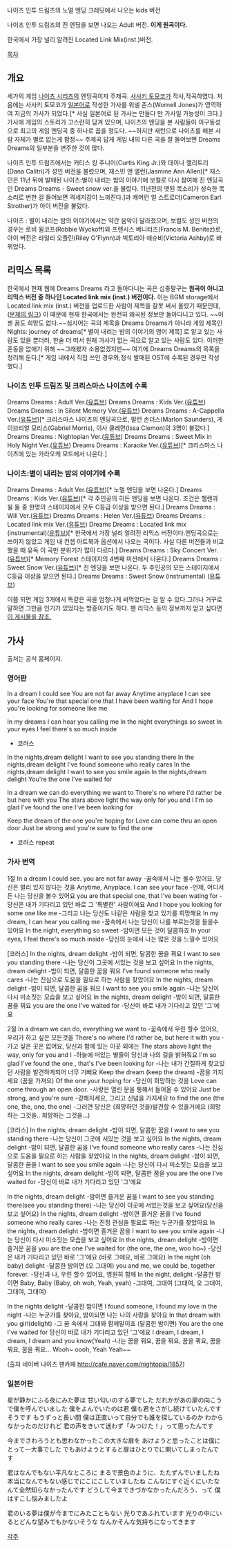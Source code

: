 {{{#!html
<object style="height: 360px; width: 540px"><param name="movie" value="http://www.youtube.com/v/GN1wwaVsCHw?version=3&feature=player_detailpage"><param name="allowFullScreen" value="true"><param name="allowScriptAccess" value="always"><embed src="http://www.youtube.com/v/GN1wwaVsCHw?version=3&feature=player_detailpage" type="application/x-shockwave-flash" allowfullscreen="true" allowScriptAccess="always" width="540" height="360"></object>
}}}
나이츠 인투 드림즈의 노멀 엔딩 크레딧에서 나오는 kids 버전

{{{#!html
<object style="height: 360px; width: 540px"><param name="movie" value="http://www.youtube.com/v/S5dJIWZ7s58?version=3&feature=player_detailpage"><param name="allowFullScreen" value="true"><param name="allowScriptAccess" value="always"><embed src="http://www.youtube.com/v/S5dJIWZ7s58?version=3&feature=player_detailpage" type="application/x-shockwave-flash" allowfullscreen="true" allowScriptAccess="always" width="540" height="360"></object>
}}}
나이츠 인투 드림즈의 진 엔딩을 보면 나오는 Adult 버전. '''이게 원곡이다.'''

{{{#!html
<iframe width="540" height="360" src="http://www.youtube.com/embed/oTHND_BBXQE?feature=player_detailpage" frameborder="0" allowfullscreen></iframe>
}}}
한국에서 가장 널리 알려진 Located Link Mix(inst.)버전.

[[목차]]

== 개요 ==
세가의 게임 [[나이츠 시리즈]]의 엔딩곡이자 주제곡. [[사사키 토모코]]가 작사,작곡하였다. 처음에는 사사키 토모코가 [[일본어]]로 작성한 가사를 워넬 존스(Wornell Jones)가 영역하여 지금의 가사가 되었다.[* 사실 일본어로 된 가사는 만들다 만 가사일 가능성이 크다.] 가사에 게임의 스토리가 고스란히 담겨 있으며, 나이츠의 엔딩을 본 사람들이 이구동성으로 최고의 게임 엔딩곡 중 하나로 꼽을 정도다. ~~하지만 새턴으로 나이츠를 해본 사람 자체가 별로 없는게 함정~~ 주제곡 답게 게임 내의 다른 곡을 잘 들어보면 Dreams Dreams의 일부분을 변주한 것이 많다.

나이츠 인투 드림즈에서는 커티스 킹 주니어(Curtis King Jr.)와 데이나 캘리트리(Dana Calitri)가 성인 버전을 불렀으며, 재스민 앤 앨런(Jasmine Ann Allen)[* 재스민은 11년 뒤에 발매된 나이츠:별이 내리는 밤의 이야기에 보컬로 다시 참여해 진 엔딩곡인 Dreams Dreams - Sweet snow ver.을 불렀다. 11년전의 앳된 목소리가 성숙한 목소리로 변한 걸 들어보면 격세지감이 느껴진다.]과 캐머런 얼 스트로더(Cameron Earl Strother)가 아이 버전을 불렀다.

나이츠 : 별이 내리는 밤의 이야기에서는 약간 음악이 달라졌으며, 보컬도 성인 버전의 경우는 로비 윌코프(Robbie Wyckoff)와 프랜시스 베니터즈(Francis M. Benitez)로, 아이 버전은 라일리 오플린(Riley O'Flynn)과 빅토리아 애슈비(Victoria Ashby)로 바뀌었다.

== 리믹스 목록 ==
한국에서 현재 웹에 Dreams Dreams 라고 돌아다니는 곡은 십중팔구는 '''원곡이 아니고 리믹스 버전 중 하나인 Located link mix (inst.) 버전이다.''' 이는 BGM storage에서 Located link mix (inst.) 버전을 업로드한 사람이 제목을 잘못 써서 올렸기 때문인데,([http://heartbrea.kr/index.php?mid=recommend&sort_index=voted_count&order_type=desc&document_srl=654904 문제의 링크]) 이 때문에 현재 한국에서는 완전히 왜곡된 정보만 돌아다니고 있다. ~~이젠 꿈도 희망도 없다.~~심지어는 곡의 제목을 Dreams Dreams가 아니라 게임 제목인 Nights: journey of dreams[* 별이 내리는 밤의 이야기의 영어 제목] 로 알고 있는 사람도 있을 뿐더러, 한술 더 떠서 원래 가사가 없는 곡으로 알고 있는 사람도 있다. 이러한 혼동을 없애기 위해 ~~그래봤자 소용없겠지만~~ 여기에 Dreams Dreams의 목록을 정리해 둔다.[* 게임 내에서 직접 쓰인 경우와,정식 발매된 OST에 수록된 경우만 작성했다.]

=== 나이츠 인투 드림즈 및 크리스마스 나이츠에 수록 ===
Dreams Dreams : Adult Ver.([http://youtu.be/xogeH4FRIOc 유튜브])
Dreams Dreams : Kids Ver.([http://youtu.be/ccN2Utw881E 유튜브])
Dreams Dreams : In Silent Memory Ver.([http://youtu.be/qGkyk4_b5bY 유튜브])
Dreams Dreams : A-Cappella Ver.([http://youtu.be/zw-K1i0Fm7Q 유튜브])[* 크리스마스 나이츠의 엔딩곡으로, 말런 손더스(Marlon Saunders), 게이브리얼 모리스(Gabriel Morris), 이사 클레먼(Issa Clemon)의 3명이 불렀다.]
Dreams Dreams : Nightopian Ver.([http://youtu.be/aDcQDzLzVDo 유튜브])
Dreams Dreams : Sweet Mix in Holy Night Ver.([http://youtu.be/OO11_-86CJc 유튜브])
Dreams Dreams : Karaoke Ver.([http://youtu.be/YTxB3cAa1-8 유튜브])[* 크리스마스 나이츠에 있는 카라오케 모드에서 나온다.]

=== 나이츠:별이 내리는 밤의 이야기에 수록 ===
Dreams Dreams : Adult Ver.([http://youtu.be/OYcj8AmtmiE 유튜브])[* 노멀 엔딩을 보면 나온다.]
Dreams Dreams : Kids Ver.([http://youtu.be/Xr_Uhd8rcGg 유튜브])[* 각 주인공의 히든 엔딩을 보면 나온다. 조건은 헬렌과 윌 둘 중 한명의 스테이지에서 모두 C등급 이상을 받으면 된다.]
Dreams Dreams : Will Ver.([http://youtu.be/vmwicUDLn5Q 유튜브])
Dreams Dreams : Helen Ver.([http://youtu.be/VRPqqPFQ394 유튜브])
Dreams Dreams : Located link mix Ver.([http://youtu.be/g6PPgMPTmZY 유튜브])
Dreams Dreams : Located link mix (instrumental)([http://youtu.be/oTHND_BBXQE 유튜브])[* 한국에서 가장 널리 알려진 리믹스 버전이다.엔딩곡으로는 쓰이지 않았고 게임 내 컨셉 아트북과 옵션에서 나오는 곡이다. 사실 다른 버전들과 비교했을 때 유독 이 곡만 분위기가 많이 다르다.]
Dreams Dreams : Sky Concert Ver.([http://youtu.be/SIciYFhEpFo 유튜브])[* Memory Forest 스테이지의 4번째 미션에서 나온다.]
Dreams Dreams : Sweet Snow Ver.([http://youtu.be/3hjomRX0AAY 유튜브])[* 진 엔딩을 보면 나온다. 두 주인공의 모든 스테이지에서 C등급 이상을 받으면 된다.]
Dreams Dreams : Sweet Snow (instrumental) ([http://youtu.be/dHWMwrIf4Iw 유튜브])

이쯤 되면 게임 3개에서 똑같은 곡을 엄청나게 써먹었다는 걸 알 수 있다.그러나 거꾸로 말하면 그만큼 인기가 있었다는 방증이기도 하다.
팬 리믹스 등의 정보까지 얻고 싶다면 [http://cafe.naver.com/nightopia/1688 이 게시물을 참조.]

== 가사 ==
출처는 공식 홈페이지.

=== 영어판 ===
In a dream I could see
You are not far away
Anytime anyplace
I can see your face
You're that special one
that I have been waiting for	
And I hope you're looking for someone like me

In my dreams I can hear you calling me
In the night everythings so sweet
In your eyes I feel there's so much inside

*코러스
In the nights,dream delight
I want to see you standing there
In the nights,dream delight
I've found someone who really cares
In the nights,dream delight
I want to see you smile again
In the nights,dream delight
You're the one I've waited for

In a dream we can do
everything we want to
There's no where I'd rather be
but here with you
The stars above light the way
only for you and I
I'm so glad I've found the one 
I've been looking for

Keep the dream of the one you're hoping for
Love can come thru an open door
Just be strong and you're sure to find the one

*코러스 repeat

=== 가사 번역 ===
1절
In a dream I could see. you are not far away
-꿈속에서 나는 볼수 있어요. 당신은 멀리 있지 않다는 것을
Anytime, Anyplace. I can see your face
-언제, 어디서든 나는 당신을 볼수 있어요
you are that special one, that I've been wating for
-당신은 내가 기다리고 있던 바로 그 '특별한' 사람이에요
And I hope you looking for some one like me
-그리고 나는 당신도 나같은 사람을 찾고 있기를 희망해요
In my dream, I can hear you calling me
-꿈속에서 나는 당신이 나를 부르는것을 들을수 있어요
In the night, everything so sweet
-밤이면 모든 것이 달콤하죠
In your eyes, I feel there's so much inside
-당신의 눈에서 나는 많은 것을 느낄수 있어요
 
[코러스]
In the nights, dream delight
-밤이 되면, 달콤한 꿈을 꿔요
I want to see you standing there
-나는 당신이 그곳에 서있는 것을 보고 싶어요
In the nights, dream delight
-밤이 되면, 달콤한 꿈을 꿔요
I've found someone who really cares
-나는 진심으로 도움을 필요로 하는 사람을 찾았어요
In the nights, dream delight
-밤이 되면, 달콤한 꿈을 꿔요
I want to see you smile again
-나는 당신이 다시 미소짓는 모습을 보고 싶어요
In the nights, dream delight
-밤이 되면, 달콤한 꿈을 꿔요
you are the one I've waited for
-당신이 바로 내가 기다리고 있던 '그'에요
 
2절
In a dream we can do, everything we want to
-꿈속에서 우린 할수 있어요, 우리가 하고 싶은 모든것을
There's no where I'd rather be, but here it with you
-가고 싶은 곳은 없어요, 당신과 함께 있는 이곳 외에는
The stars above light the way, only for you and I
-하늘에 떠있는 별들이 당신과 나의 길을 밝혀줘요
I'm so glad I've found the one , that's I've been looking for
-나는 내가 간절하게 찾고있던 사람을 발견하게되어 너무 기뻐요
Keep the dream (keep the dream)
-꿈을 가지세요 (꿈을 가져요)
Of the one your hoping for
-당신이 희망하는 것을
Love can come through an open door.
-사랑은 열린 문을 통해서 들어올 수 있어요
Just be strong, and you're sure
-강해지세요, 그리고 신념을 가지세요
to find the one (the one, the, one, the one)
-그러면 당신은 (희망하던 것을)발견할 수 있을거에요 (희망하는 그것을.. 희망하는 그것을...)
 
[코러스]
In the nights, dream delight
-밤이 되면, 달콤한 꿈을
I want to see you standing there
-나는 당신이 그곳에 서있는 것을 보고 싶어요
In the nights, dream delight
-밤이 되면, 달콤한 꿈을
I've found someone who really cares
-나는 진심으로 도움을 필요로 하는 사람을 찾았아요
In the nights, dream delight
-밤이 되면, 달콤한 꿈을
I want to see you smile again
-나는 당신이 다시 미소짓는 모습을 보고 싶어요
In the nights, dream delight
-밤이 되면, 달콤한 꿈을
you are the one I've waited for
-당신이 바로 내가 기다리고 있던 '그'에요
 
In the nights, dream delight
-밤이면 즐거운 꿈을
I want to see you standing there(see you standing there)
-나는 당신이 이곳에 서있는것을 보고 싶어요(당신을 보고 싶어요)
In the nights, dream delight
-밤이면 즐거운 꿈을
I've found someone who really cares
-나는 진정 관심을 필요로 하는 누군가를 찾았아요
In the nights, dream delight
-밤이면 즐거운 꿈을
I want to see you smile again
-나는 당신이 다시 미소짓는 모습을 보고 싶어요
In the nights, dream delight
-밤이면 즐거운 꿈을
you are the one I've waited for (the one, the one, woo ho~)
-당신은 내가 기다리고 있던 바로 '그'에요 (바로 그에요, 바로 그에요)
In the night (oh baby) delight
-달콤한 밤이면 (오 그대여)
you and me, we could be, together forever.
-당신과 나, 우린 할수 있어요, 영원히 함께
In the night, delight
-달콤한 밤이면
Baby, Baby (Baby, oh woh, Yeah, yeah)
-그대여, 그대여 (그대여, 오 그대여, 그대여, 그대여)
 
In the nights delight
-달콤한 밤이면
I found someone, I found my love in the night
-나는 누군가를 찾아요, 밤이되면 나는 나의 사랑을 찾아요
In that dream with you girl(delight)
-그 꿈 속에서 그대와 함께말이죠 (달콤한 밤이면)
You are the one I've waited for
당신이 바로 내가 기다리고 있던 '그'에요
I dream, I dream, I dream, I dream and you know(Yeah)
-나는 꿈을 꿔요, 꿈을 꿔요, 꿈을 꿔요, 꿈을 꿔요, 꿈을 꿔요...
Wooh~ oooh, Yeah Yeah~~

(출처 네이버 나이츠 팬카페 http://cafe.naver.com/nightopia/1857)

=== 일본어판 ===
星が静かにふる夜にみた夢は
甘い匂いのする夢でした
だれかがあの扉の向こうで僕を呼んでいました
僕をよんでいたのは君
僕も君をさがし続けていたんです
そうです
もうずっと長い間
僕は正直いって自分でも誰を探しているのか
わからなかったのだけれど
君の声をきいて迷わず「みつけた！」って思ったんです

今までさわろうとも思わなかったこの大きな扉を
あけようと思ったことは僕にとって一大事でした
でもあけようとすると扉はひとりでに開いてしまったんです

君はなんでもない平凡なところに
まるで景色のように、たたずんでいましたね
本当になんでもない感じでにこにこしていましたね
こんなにすぐ近くにいたなんて全然知らなかったんです
どうして今まできづかなかったんだろう、って
僕はすこし悩みましたよ

君のいる夢は僕が今までにみたこともない
光りであふれています
光りの中にいるとどんな望みでもかないそうな
なんかそんな気持ちになってきます

[[각주]]

